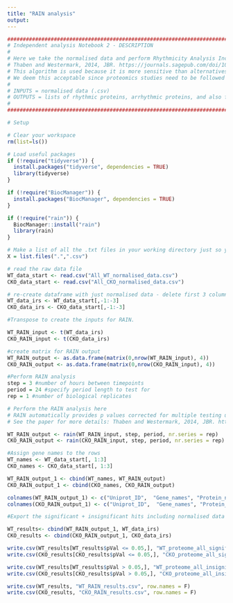 ```yaml
---
title: "RAIN analysis"
output: 
---
```


```r
#######################################################################################################################################
# Independent analysis Notebook 2 - DESCRIPTION
#
# Here we take the normalised data and perform Rhythmicity Analysis Incorporating Non-parametric methods (RAIN).
# Thaben and Westermark, 2014, JBR. https://journals.sagepub.com/doi/10.1177/0748730414553029
# This algorithm is used because it is more sensitive than alternatives. The tradeoff is a higher false positive rate.
# We deem this acceptable since proteomics studies need to be followed by validation studies.
#
# INPUTS = normalised data (.csv)
# OUTPUTS = lists of rhythmic proteins, arrhythmic proteins, and also full list of RAIN results (.csv)
# 
#######################################################################################################################################
```

```r
# Setup

# Clear your workspace
rm(list=ls())

# Load useful packages
if (!require("tidyverse")) {
  install.packages("tidyverse", dependencies = TRUE)
  library(tidyverse)
}

if (!require("BiocManager")) {
  install.packages("BiocManager", dependencies = TRUE)
}

if (!require("rain")) {
  BiocManager::install("rain")
  library(rain)
}

# Make a list of all the .txt files in your working directory just so you can see what's going on
X = list.files(".",".csv")

# read the raw data file
WT_data_start <- read.csv("All_WT_normalised_data.csv")
CKO_data_start <- read.csv("All_CKO_normalised_data.csv")

# re-create dataframe with just normalised data - delete first 3 columns
WT_data_irs <- WT_data_start[,-1:-3]
CKO_data_irs <- CKO_data_start[,-1:-3]

```



```r
#Transpose to create the inputs for RAIN.

WT_RAIN_input <- t(WT_data_irs)
CKO_RAIN_input <- t(CKO_data_irs)

#create matrix for RAIN output
WT_RAIN_output <- as.data.frame(matrix(0,nrow(WT_RAIN_input), 4))
CKO_RAIN_output <- as.data.frame(matrix(0,nrow(CKO_RAIN_input), 4))

#Perform RAIN analysis
step = 3 #number of hours between timepoints
period = 24 #specify period length to test for
rep = 1 #number of biological replicates

# Perform the RAIN analysis here
# RAIN automatically provides p values corrected for multiple testing using the adaptive Benjamini-Hochberg method
# See the paper for more details: Thaben and Westermark, 2014, JBR. https://journals.sagepub.com/doi/10.1177/0748730414553029

WT_RAIN_output <- rain(WT_RAIN_input, step, period, nr.series = rep)
CKO_RAIN_output <- rain(CKO_RAIN_input, step, period, nr.series = rep)

#Assign gene names to the rows
WT_names <- WT_data_start[, 1:3]
CKO_names <- CKO_data_start[, 1:3]

WT_RAIN_output_1 <- cbind(WT_names, WT_RAIN_output)
CKO_RAIN_output_1 <- cbind(CKO_names, CKO_RAIN_output)

colnames(WT_RAIN_output_1) <- c("Uniprot_ID",  "Gene_names", "Protein_names", "pVal", "phase", "peak.shape", "period")
colnames(CKO_RAIN_output_1) <- c("Uniprot_ID",  "Gene_names", "Protein_names", "pVal", "phase", "peak.shape", "period")

#Export the significant + insignificant hits including normalised data + also export total data

WT_results<- cbind(WT_RAIN_output_1, WT_data_irs)
CKO_results <- cbind(CKO_RAIN_output_1, CKO_data_irs)

write.csv(WT_results[WT_results$pVal <= 0.05,], "WT_proteome_all_significant_RAIN.csv", row.names = F)
write.csv(CKO_results[CKO_results$pVal <= 0.05,], "CKO_proteome_all_significant_RAIN.csv", row.names = F)

write.csv(WT_results[WT_results$pVal > 0.05,], "WT_proteome_all_insignificant_RAIN.csv", row.names = F)
write.csv(CKO_results[CKO_results$pVal > 0.05,], "CKO_proteome_all_insignificant_RAIN.csv", row.names = F)

write.csv(WT_results, "WT_RAIN_results.csv", row.names = F)
write.csv(CKO_results, "CKO_RAIN_results.csv", row.names = F)

```

